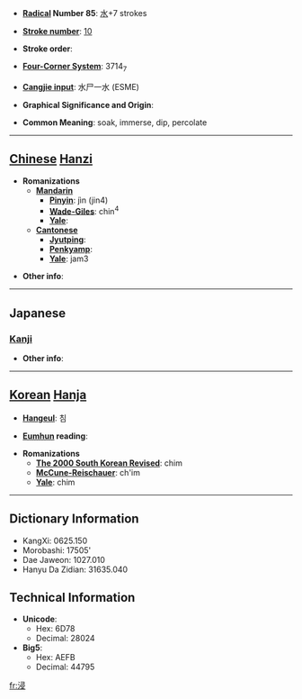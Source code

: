 * '''[[Wiktionary:Chinese radical index| Radical]] Number 85''': [[Wiktionary:Chinese radical index 水|水]]+7 strokes

* '''[[Wiktionary:Chinese total strokes index|Stroke number]]''': [[Wiktionary:Chinese total strokes index 10|10]]

* '''Stroke order''': 

* '''[[Wiktionary:Chinese four corner index|Four-Corner System]]''': 3714<sub>7</sub>

* '''[[Wiktionary:Chinese Cangjie index|Cangjie input]]''': 水尸一水 (ESME)

* '''Graphical Significance and Origin''': 

* '''Common Meaning''': soak, immerse, dip, percolate

----

== [[Chinese]] [[Hanzi]] ==

* '''Romanizations'''
** '''[[Mandarin]]'''
*** '''[[Pinyin]]''': jìn (jin4)
*** '''[[Wade-Giles]]''': chin<sup>4</sup>
*** '''[[Yale]]''': 
** '''[[Cantonese]]'''
*** '''[[Jyutping]]''':
*** '''[[Penkyamp]]''': 
*** '''[[Yale]]''': jam3

* '''Other info''': 

----

==Japanese==
===[[Kanji]]===
{{kanji|on readings=[[しん]] (shin)|kun readings=[[ひたす]] (hitasu), [[ひたる]] (hitaru), [[やや]] (yaya)}}

* '''Other info''':  

----

== [[Korean]] [[Hanja]] ==

* '''[[Hangeul]]''': 침

* '''[[Eumhun]] reading''': 

* '''Romanizations'''
** '''[[The 2000 South Korean Revised Romanization|The 2000 South Korean Revised]]''': chim
** '''[[McCune-Reischauer]]''': ch'im
** '''[[Yale]]''': chim

----

== Dictionary Information ==

* KangXi: 0625.150
* Morobashi: 17505'
* Dae Jaweon: 1027.010
* Hanyu Da Zidian: 31635.040

== Technical Information ==

* '''Unicode''':
** Hex: 6D78
** Decimal: 28024
* '''Big5''':
** Hex: AEFB
** Decimal: 44795

[[fr:浸]]